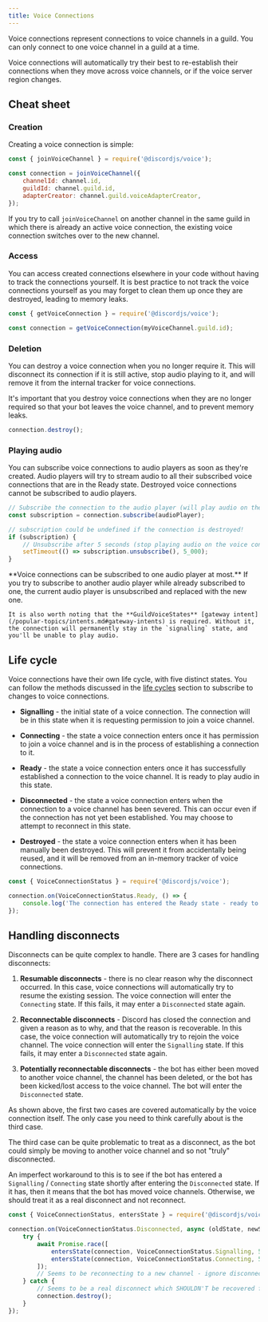 ```yaml
---
title: Voice Connections
---
```


Voice connections represent connections to voice channels in a guild. You can only connect to one voice channel in a guild at a time.

Voice connections will automatically try their best to re-establish their connections when they move across voice channels, or if the voice server region changes.

## Cheat sheet

### Creation

Creating a voice connection is simple:

```js
const { joinVoiceChannel } = require('@discordjs/voice');

const connection = joinVoiceChannel({
	channelId: channel.id,
	guildId: channel.guild.id,
	adapterCreator: channel.guild.voiceAdapterCreator,
});
```

If you try to call `joinVoiceChannel` on another channel in the same guild in which there is already an active voice connection, the existing voice connection switches over to the new channel.

### Access

You can access created connections elsewhere in your code without having to track the connections yourself. It is best practice to not track the voice connections yourself as you may forget to clean them up once they are destroyed, leading to memory leaks.

```js
const { getVoiceConnection } = require('@discordjs/voice');

const connection = getVoiceConnection(myVoiceChannel.guild.id);
```

### Deletion

You can destroy a voice connection when you no longer require it. This will disconnect its connection if it is still active, stop audio playing to it, and will remove it from the internal tracker for voice connections.

It's important that you destroy voice connections when they are no longer required so that your bot leaves the voice channel, and to prevent memory leaks.

```js
connection.destroy();
```

### Playing audio

You can subscribe voice connections to audio players as soon as they're created. Audio players will try to stream audio to all their subscribed voice connections that are in the Ready state. Destroyed voice connections cannot be subscribed to audio players.

```js
// Subscribe the connection to the audio player (will play audio on the voice connection)
const subscription = connection.subscribe(audioPlayer);

// subscription could be undefined if the connection is destroyed!
if (subscription) {
	// Unsubscribe after 5 seconds (stop playing audio on the voice connection)
	setTimeout(() => subscription.unsubscribe(), 5_000);
}
```

<Callout>
    **Voice connections can be subscribed to one audio player at most.** If you try to subscribe to another audio player while already subscribed to one, the current audio player is unsubscribed and replaced with the new one.

    It is also worth noting that the **GuildVoiceStates** [gateway intent](/popular-topics/intents.md#gateway-intents) is required. Without it, the connection will permanently stay in the `signalling` state, and you'll be unable to play audio.
</Callout>

## Life cycle

Voice connections have their own life cycle, with five distinct states. You can follow the methods discussed in the [life cycles](/voice/life-cycles.md) section to subscribe to changes to voice connections.

- **Signalling** - the initial state of a voice connection. The connection will be in this state when it is requesting permission to join a voice channel.

- **Connecting** - the state a voice connection enters once it has permission to join a voice channel and is in the process of establishing a connection to it.

- **Ready** - the state a voice connection enters once it has successfully established a connection to the voice channel. It is ready to play audio in this state.

- **Disconnected** - the state a voice connection enters when the connection to a voice channel has been severed. This can occur even if the connection has not yet been established. You may choose to attempt to reconnect in this state.

- **Destroyed** - the state a voice connection enters when it has been manually been destroyed. This will prevent it from accidentally being reused, and it will be removed from an in-memory tracker of voice connections.

```js
const { VoiceConnectionStatus } = require('@discordjs/voice');

connection.on(VoiceConnectionStatus.Ready, () => {
	console.log('The connection has entered the Ready state - ready to play audio!');
});
```

## Handling disconnects

Disconnects can be quite complex to handle. There are 3 cases for handling disconnects:

1. **Resumable disconnects** - there is no clear reason why the disconnect occurred. In this case, voice connections will automatically try to resume the existing session. The voice connection will enter the `Connecting` state. If this fails, it may enter a `Disconnected` state again.

2. **Reconnectable disconnects** - Discord has closed the connection and given a reason as to why, and that the reason is recoverable. In this case, the voice connection will automatically try to rejoin the voice channel. The voice connection will enter the `Signalling` state. If this fails, it may enter a `Disconnected` state again.

3. **Potentially reconnectable disconnects** - the bot has either been moved to another voice channel, the channel has been deleted, or the bot has been kicked/lost access to the voice channel. The bot will enter the `Disconnected` state.

As shown above, the first two cases are covered automatically by the voice connection itself. The only case you need to think carefully about is the third case.

The third case can be quite problematic to treat as a disconnect, as the bot could simply be moving to another voice channel and so not "truly" disconnected.

An imperfect workaround to this is to see if the bot has entered a `Signalling` / `Connecting` state shortly after entering the `Disconnected` state. If it has, then it means that the bot has moved voice channels. Otherwise, we should treat it as a real disconnect and not reconnect.

```js
const { VoiceConnectionStatus, entersState } = require('@discordjs/voice');

connection.on(VoiceConnectionStatus.Disconnected, async (oldState, newState) => {
	try {
		await Promise.race([
			entersState(connection, VoiceConnectionStatus.Signalling, 5_000),
			entersState(connection, VoiceConnectionStatus.Connecting, 5_000),
		]);
		// Seems to be reconnecting to a new channel - ignore disconnect
	} catch {
		// Seems to be a real disconnect which SHOULDN'T be recovered from
		connection.destroy();
	}
});
```
